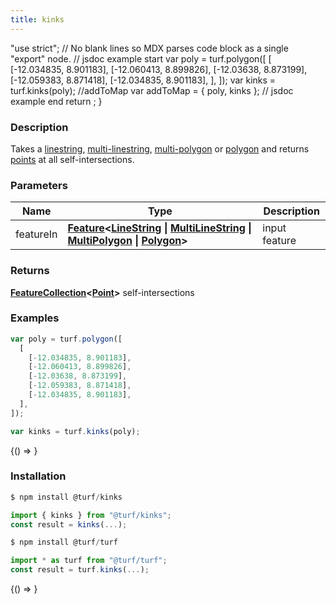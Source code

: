 ```yaml
---
title: kinks
---
```



  "use strict";
  // No blank lines so MDX parses code block as a single "export" node.
  // jsdoc example start
  var poly = turf.polygon([
    [
      [-12.034835, 8.901183],
      [-12.060413, 8.899826],
      [-12.03638, 8.873199],
      [-12.059383, 8.871418],
      [-12.034835, 8.901183],
    ],
  ]);
  var kinks = turf.kinks(poly);
  //addToMap
  var addToMap = { poly, kinks };
  // jsdoc example end
  return <ExampleMap addToMap={addToMap} />;
}

### Description

Takes a [linestring](https://tools.ietf.org/html/rfc7946#section-3.1.4), [multi-linestring](https://tools.ietf.org/html/rfc7946#section-3.1.5),
[multi-polygon](https://tools.ietf.org/html/rfc7946#section-3.1.7) or [polygon](https://tools.ietf.org/html/rfc7946#section-3.1.6) and
returns [points](https://tools.ietf.org/html/rfc7946#section-3.1.2) at all self-intersections.

### Parameters

| Name      | Type                                                                                                                                                                                                                                                                                                                                                           | Description   |
| --------- | -------------------------------------------------------------------------------------------------------------------------------------------------------------------------------------------------------------------------------------------------------------------------------------------------------------------------------------------------------------- | ------------- |
| featureIn | **[Feature](https://tools.ietf.org/html/rfc7946#section-3.2)&lt;[LineString](https://tools.ietf.org/html/rfc7946#section-3.1.4) &#124; [MultiLineString](https://tools.ietf.org/html/rfc7946#section-3.1.5) &#124; [MultiPolygon](https://tools.ietf.org/html/rfc7946#section-3.1.7) &#124; [Polygon](https://tools.ietf.org/html/rfc7946#section-3.1.6)&gt;** | input feature |

### Returns

**[FeatureCollection](https://tools.ietf.org/html/rfc7946#section-3.3)&lt;[Point](https://tools.ietf.org/html/rfc7946#section-3.1.2)&gt;** self-intersections

### Examples

```javascript
var poly = turf.polygon([
  [
    [-12.034835, 8.901183],
    [-12.060413, 8.899826],
    [-12.03638, 8.873199],
    [-12.059383, 8.871418],
    [-12.034835, 8.901183],
  ],
]);

var kinks = turf.kinks(poly);
```

<BrowserOnly>{() => <Map0 />}</BrowserOnly>

### Installation

```javascript
$ npm install @turf/kinks

import { kinks } from "@turf/kinks";
const result = kinks(...);
```

```javascript
$ npm install @turf/turf

import * as turf from "@turf/turf";
const result = turf.kinks(...);
```

<!-- Expose turf as global var for experimenting in the browser console -->

<BrowserOnly>{() => <WindowTurfGlobal turf={turf} />}</BrowserOnly>
